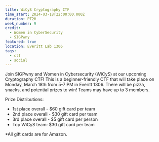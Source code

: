 ```yaml
---
title: WiCyS Cryptography CTF
time_start: 2024-03-18T22:00:00.000Z
duration: PT2H
week_number: 9
credit:
  - Women in CyberSecurity
  - SIGPwny
featured: true
location: Everitt Lab 1306
tags:
  - ctf
  - social
---
```

Join SIGPwny and Women in Cybersecurity (WiCyS) at our upcoming Cryptography CTF! This is a beginner-friendly CTF that will take place on Monday, March 18th from 5-7 PM in Everitt 1306. There will be pizza, snacks, and potential prizes to win! Teams may have up to 3 members.

Prize Distributions:

+ 1st place overall - $60 gift card per team 
+ 2nd place overall - $30 gift card per team
+ 3rd place overall - $5 gift card per person
+ Top WiCyS team: $30 gift card per team

*All gift cards are for Amazon.
